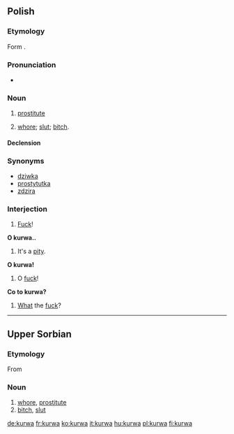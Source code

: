 {{see|kurwą}}

==Polish==

===Etymology===
Form {{proto|Slavic|kury|lang=pl}}.

===Pronunciation===
* {{IPA|[ˈkurva]|lang=pl}}

===Noun===
{{infl|pl|noun|g=f}}

# {{vulgar|lang=pl}} [[prostitute]]
# {{context|offensive|vulgar|lang=pl}} [[whore]]; [[slut]]; [[bitch]].

====Declension====
{{pl-decl-noun
|kurwa|kurwy
|kurwy|kurew
|kurwie|kurwom
|kurwę|kurwy
|kurwą|kurwami
|kurwie|kurwach
|kurwo|kurwy
}}

===Synonyms===
*[[dziwka]]
*[[prostytutka]]
*[[zdzira]]

===Interjection===
{{infl|pl|interjection}}

# [[fuck|Fuck]]!

<!--These need to be moved to the respective pages-->

'''O kurwa..'''

# It's a [[pity]].

'''O kurwa!'''

# O [[fuck]]!

'''Co to kurwa?'''

# [[what|What]] the [[fuck]]?

----

==Upper Sorbian==

===Etymology===
From {{proto|Slavic|kury|lang=hsb}}

===Noun===
{{infl|hsb|noun|g=f}}

# [[whore]], [[prostitute]]
# [[bitch]], [[slut]]

[[de:kurwa]]
[[fr:kurwa]]
[[ko:kurwa]]
[[it:kurwa]]
[[hu:kurwa]]
[[pl:kurwa]]
[[fi:kurwa]]